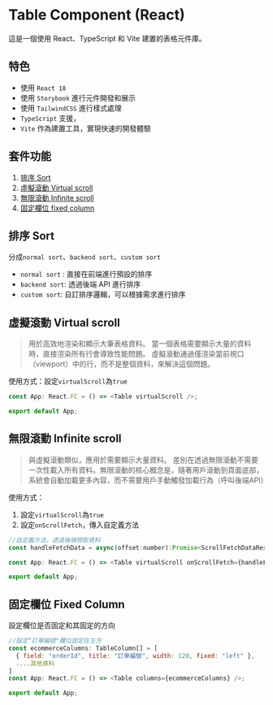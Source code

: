# Table Component (React)

這是一個使用 React、TypeScript 和 Vite 建置的表格元件庫。

## 特色

- 使用 `React 18`
- 使用 `Storybook` 進行元件開發和展示
- 使用 `TailwindCSS` 進行樣式處理
- `TypeScript` 支援，
- `Vite` 作為建置工具，實現快速的開發體驗

## 套件功能

1. [排序 Sort](#排序-sort)
2. [虛擬滾動 Virtual scroll](#虛擬滾動-virtual-scroll)
3. [無限滾動 Infinite scroll](#無限滾動-infinite-scroll)
4. [固定欄位 fixed column](#固定欄位-fixed-column)

## 排序 Sort

分成`normal sort`、`backend sort`、`custom sort`

- `normal sort` : 直接在前端進行預設的排序  
- `backend sort`: 透過後端 API 進行排序   
- `custom sort`: 自訂排序邏輯，可以根據需求進行排序

## 虛擬滾動 Virtual scroll
> 用於高效地渲染和顯示大筆表格資料。
> 當一個表格需要顯示大量的資料時，直接渲染所有行會導致性能問題。
> 虛擬滾動通過僅渲染當前視口（viewport）中的行，而不是整個資料，來解決這個問題。

使用方式：設定`virtualScroll`為`true`
```js
const App: React.FC = () => <Table virtualScroll />;

export default App;
```


## 無限滾動 Infinite scroll
> 與虛擬滾動類似，應用於需要顯示大量資料。
> 差別在透過無限滾動不需要一次性載入所有資料。無限滾動的核心概念是，隨著用戶滾動到頁面底部，系統會自動加載更多內容，而不需要用戶手動觸發加載行為（呼叫後端API）

使用方式：
1. 設定`virtualScroll`為`true`
2. 設定`onScrollFetch`，傳入自定義方法

```js
//自定義方法，透過後端撈取資料
const handleFetchData = async(offset:number):Promise<ScrollFetchDataResult<any>> => { ... }

const App: React.FC = () => <Table virtualScroll onScrollFetch={handleFetchData} />;

export default App;
```

## 固定欄位 Fixed Column
設定欄位是否固定和其固定的方向

```js
//設定“訂單編號"欄位固定在左方
const ecommerceColumns: TableColumn[] = [
  { field: "orderId", title: "訂單編號", width: 120, fixed: "left" },
  ....其他資料
]
const App: React.FC = () => <Table columns={ecommerceColumns} />;

export default App;
```



